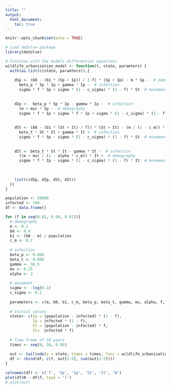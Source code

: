 ```yaml
---
title: ""
output:
  html_document:
    toc: true
---
```


```r
knitr::opts_chunk$set(echo = TRUE)
```


```r
# Load deSolve package
library(deSolve)

# Function with the models differential equations
wildlife_urbanization_model <- function(t, state, paramters) {
  with(as.list(c(state, paramters)),{
    
    dSp <- (b0 - (b1 * (Sp + Ip)) / 1-f) * (Sp + Ip) - m * Sp -  # demography
      beta_p * Sp * Ip + gamma * Ip -  # infection
      sigma * f * Sp + sigma * (1 - c_sigma) * (1 - f) * St  # movement
    
    
    dIp <-  beta_p * Sp * Ip - gamma * Ip -  # infection
      (m + mu) * Ip -  # demography
      sigma * f * Ip + sigma * f * Ip + sigma * (1 - c_sigma) * (1 - f) * It  # movement
    
    
    dSt <- (b0 - (b1 * (St + It) / f)) * (St + It) - (m / (1 - c_m)) * St -  # demography
      beta_t * St * It + gamma * It +  # infection
      sigma * f * Sp - sigma * (1 - c_sigma) * (1 - f) * St  # movement
    
    
    dIt <- beta_t * St * It - gamma * It -  # infection
      ((m + mu) / (1 - alpha * c_m)) * It +  # demography
      sigma * f * Ip - sigma * (1 - c_sigma) * (1 - f) * It  # movement
      
    
      
    list(c(dSp, dIp, dSt, dIt))
  }) 
}

population <- 50000
infected <- 100
df <- data.frame()

for (f in seq(0.01, 0.99, 0.01)){
  # demography
  m <- 0.1
  b0 <- 0.4
  b1 <- (b0 - m) / population
  c_m <- 0.2
  
  # infection
  beta_p <- 0.006
  beta_t <- 0.006
  gamma <- 36.5
  mu <- 0.25
  alpha <- 2
  
  # movement
  sigma <- -log(0.1)
  c_sigma <- 0.2
  
  parameters <- c(m, b0, b1, c_m, beta_p, beta_t, gamma, mu, alpha, f, sigma, c_sigma)
  
  # Initial values
  state<- c(Sp = (population - infected) * (1 - f),
            Ip = infected * (1 - f),
            St = (population - infected) * f,
            It=  infected * f)
  
  # Time frame of 50 years
  times <- seq(0, 50, 0.05)
  
  out <- tail(ode(y = state, times = times, func = wildlife_urbanization_model, parms = parameters), 1)
  df <- rbind(df, c(f, out[2:5], sum(out[2:5])))
}

colnames(df) <- c('f', 'Sp', 'Ip', 'St', 'It', 'N')
plot(df$N ~ df$f, type = 'l')
# plot(out)
```